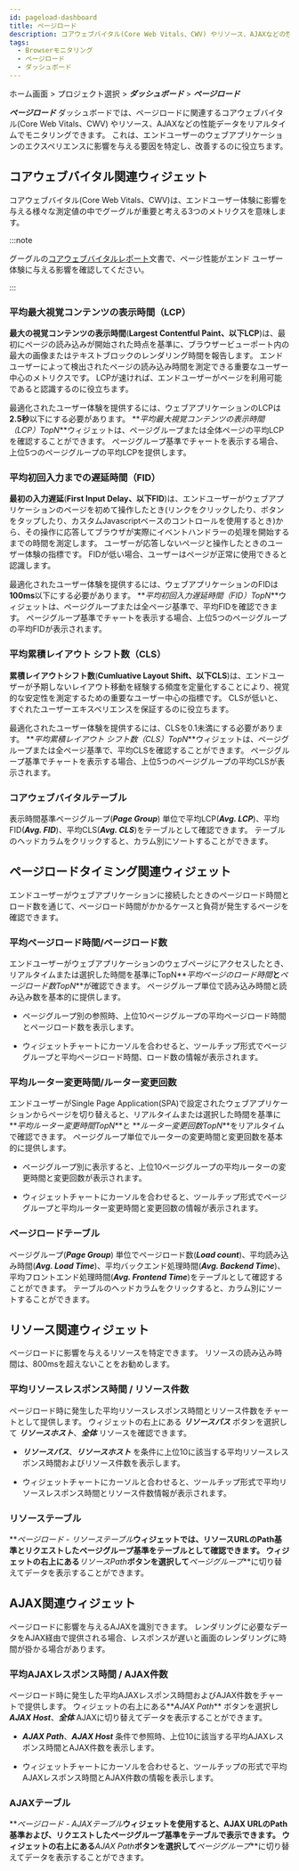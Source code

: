 ```yaml
---
id: pageload-dashboard
title: ページロード
description: コアウェブバイタル(Core Web Vitals、CWV) やリソース、AJAXなどの性能データをリアルタイムでモニタリングします。
tags:
  - Browserモニタリング
  - ページロード
  - ダッシュボード
---
```


ホーム画面 > プロジェクト選択 > **_ダッシュボード_** > **_ページロード_**

**_ページロード_** ダッシュボードでは、ページロードに関連するコアウェブバイタル(Core Web Vitals、CWV) やリソース、AJAXなどの性能データをリアルタイムでモニタリングできます。 これは、エンドユーザーのウェブアプリケーションのエクスペリエンスに影響を与える要因を特定し、改善するのに役立ちます。


<Dashboardnote />

## コアウェブバイタル関連ウィジェット

コアウェブバイタル(Core Web Vitals、CWV)は、エンドユーザー体験に影響を与える様々な測定値の中でグーグルが重要と考える3つのメトリクスを意味します。

<ImgLang img='rum-core-web-vitals.png' desc='コアウェブバイタル' />

:::note

グーグルの[コアウェブバイタルレポート](https://support.google.com/webmasters/answer/9205520)文書で、ページ性能がエンド ユーザー体験に与える影響を確認してください。

:::

### 平均最大視覚コンテンツの表示時間（LCP）

**最大の視覚コンテンツの表示時間**(**Largest Contentful Paint、以下LCP**)は、最初にページの読み込みが開始された時点を基準に、ブラウザービューポート内の最大の画像またはテキストブロックのレンダリング時間を報告します。 エンドユーザーによって検出されたページの読み込み時間を測定できる重要なユーザー中心のメトリクスです。 LCPが速ければ、エンドユーザーがページを利用可能であると認識するのに役立ちます。

<ImgLang img='rum-lcp.png' desc='平均 最大視覚コンテンツの表示時間 (LCP) TopN' />

最適化されたユーザー体験を提供するには、ウェブアプリケーションのLCPは**2.5秒**以下にする必要があります。 **_平均最大視覚コンテンツの表示時間（LCP）TopN_**ウィジェットは、ページグループまたは全体ページの平均LCPを確認することができます。 ページグループ基準でチャートを表示する場合、上位5つのページグループの平均LCPを提供します。

### 平均初回入力までの遅延時間（FID）

**最初の入力遅延**(**First Input Delay、以下FID**)は、エンドユーザーがウェブアプリケーションのページを初めて操作したとき(リンクをクリックしたり、ボタンをタップしたり、カスタムJavascriptベースのコントロールを使用するとき)から、その操作に応答してブラウザが実際にイベントハンドラーの処理を開始するまでの時間を測定します。 ユーザーが応答しないページと操作したときのユーザー体験の指標です。 FIDが低い場合、ユーザーはページが正常に使用できると認識します。

<ImgLang img='rum-pageload-fid.png' desc='平均 初回入力までの遅延時間（FID） TopN' />

最適化されたユーザー体験を提供するには、ウェブアプリケーションのFIDは**100ms**以下にする必要があります。 **_平均初回入力遅延時間（FID）TopN_**ウィジェットは、ページグループまたは全ページ基準で、平均FIDを確認できます。 ページグループ基準でチャートを表示する場合、上位5つのページグループの平均FIDが表示されます。

### 平均累積レイアウト シフト数（CLS）

**累積レイアウトシフト数**(**Cumluative Layout Shift、以下CLS**)は、エンドユーザーが予期しないレイアウト移動を経験する頻度を定量化することにより、視覚的な安定性を測定するための重要なユーザー中心の指標です。 CLSが低いと、すぐれたユーザーエキスペリエンスを保証するのに役立ちます。

<ImgLang img='rum-pageload-cls.png' desc='平均 累積レイアウト シフト数（CLS） TopN' />

最適化されたユーザー体験を提供するには、CLSを0.1未満にする必要があります。 **_平均累積レイアウト シフト数（CLS）TopN_**ウィジェットは、ページグループまたは全ページ基準で、平均CLSを確認することができます。 ページグループ基準でチャートを表示する場合、上位5つのページグループの平均CLSが表示されます。

### コアウェブバイタルテーブル

<ImgLang img='rum-pageload-cwv-table.png' desc='コアウェブバイタルテーブル' />

表示時間基準ページグループ(**_Page Group_**) 単位で平均LCP(**_Avg. LCP_**)、平均FID(**_Avg. FID_**)、平均CLS(**_Avg. CLS_**)をテーブルとして確認できます。 テーブルのヘッドカラムをクリックすると、カラム別にソートすることができます。

## ページロードタイミング関連ウィジェット

エンドユーザーがウェブアプリケーションに接続したときのページロード時間とロード数を通じて、ページロード時間がかかるケースと負荷が発生するページを確認できます。

### 平均ページロード時間/ページロード数

<ImgLang img='rum-pageload-timing.png' desc='*** 平均ページロード時間TopN、ページロード数TopN' />

エンドユーザーがウェブアプリケーションのウェブページにアクセスしたとき、リアルタイムまたは選択した時間を基準にTopN**_平均ページのロード時間_**と**_ページロード数TopN_**が確認できます。 ページグループ単位で読み込み時間と読み込み数を基本的に提供します。

- ページグループ別の参照時、上位10ページグループの平均ページロード時間とページロード数を表示します。

- ウィジェットチャートにカーソルを合わせると、ツールチップ形式でページグループと平均ページロード時間、ロード数の情報が表示されます。

### 平均ルーター変更時間/ルーター変更回数

<ImgLang img='rum-pageload-router.png' desc='平均ルーター変更時間 TopNとルーター変更回数TopN' />

エンドユーザーがSingle Page Application(SPA)で設定されたウェブアプリケーションからページを切り替えると、リアルタイムまたは選択した時間を基準に **_平均ルーター変更時間TopN_**と **_ルーター変更回数TopN_**をリアルタイムで確認できます。 ページグループ単位でルーターの変更時間と変更回数を基本的に提供します。

- ページグループ別に表示すると、上位10ページグループの平均ルーターの変更時間と変更回数が表示されます。

- ウィジェットチャートにカーソルを合わせると、ツールチップ形式でページグループと平均ルーター変更時間と変更回数の情報が表示されます。

### ページロードテーブル

<ImgLang img='rum-pageload-timing-table.png' desc='ページロードテーブル' />

ページグループ(**_Page Group_**) 単位でページロード数(**_Load count_**)、平均読み込み時間(**_Avg. Load Time_**)、平均バックエンド処理時間(**_Avg. Backend Time_**)、平均フロントエンド処理時間(**_Avg. Frontend Time_**)をテーブルとして確認することができます。 テーブルのヘッドカラムをクリックすると、カラム別にソートすることができます。

## リソース関連ウィジェット

ページロードに影響を与えるリソースを特定できます。 リソースの読み込み時間は、800msを超えないことをお勧めします。

### 平均リソースレスポンス時間 / リソース件数

<ImgLang img='rum-pageload-resource.png' desc='平均リソースレスポンス時間、リソース件数' />

ページロード時に発生した平均リソースレスポンス時間とリソース件数をチャートとして提供します。 ウィジェットの右上にある **_リソースパス_** ボタンを選択して **_リソースホスト_**、**_全体_** リソースを確認できます。

- **_リソースパス_**、**_リソースホスト_** を条件に上位10に該当する平均リソースレスポンス時間およびリソース件数を表示します。

- ウィジェットチャートにカーソルと合わせると、ツールチップ形式で平均リソースレスポンス時間とリソース件数情報が表示されます。

### リソーステーブル

<ImgLang img='rum-pageload-resource-table.png' desc='リソーステーブル' />

**_ページロード - リソーステーブル_**ウィジェットでは、リソースURLのPath基準とリクエストしたページグループ基準をテーブルとして確認できます。 ウィジェットの右上にある**_リソースPath_**ボタンを選択して**_ページグループ_**に切り替えてデータを表示することができます。

## AJAX関連ウィジェット

ページロードに影響を与えるAJAXを識別できます。 レンダリングに必要なデータをAJAX経由で提供される場合、レスポンスが遅いと画面のレンダリングに時間が掛かる場合があります。

### 平均AJAXレスポンス時間 / AJAX件数

<ImgLang img='rum-pageload-ajax.png' desc='AJAXレスポンス時間、AJAX件数' />

ページロード時に発生した平均AJAXレスポンス時間およびAJAX件数をチャートで提供します。 ウィジェットの右上にある**_AJAX Path_** ボタンを選択し **_AJAX Host_**、**_全体_** AJAXに切り替えてデータを表示することができます。

- **_AJAX Path_**、**_AJAX Host_** 条件で参照時、上位10に該当する平均AJAXレスポンス時間とAJAX件数を表示します。

- ウィジェットチャートにカーソルを合わせると、ツールチップの形式で平均AJAXレスポンス時間とAJAX件数の情報を表示します。

### AJAXテーブル

<ImgLang img='rum-pageload-ajax-table.png' desc='AJAXテーブル' />

**_ページロード - AJAXテーブル_**ウィジェットを使用すると、AJAX URLのPath基準および、リクエストしたページグループ基準をテーブルで表示できます。 ウィジェットの右上にある**_AJAX Path_**ボタンを選択して**_ページグループ_**に切り替えてデータを表示することができます。
